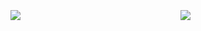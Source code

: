 ## {#freddie}

::: {.columns}

::: {.column width="52%"}
![](../img/ai/bohemianrhapsody.png)
:::

::: {.column .fragment width="48%"} 
![](../img/ai/freddie_liveaid.webp)
:::

::::


